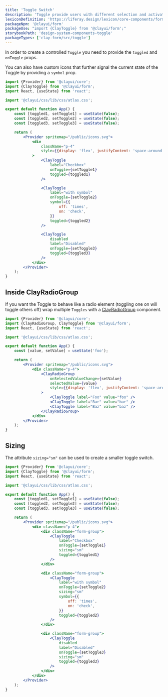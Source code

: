 ```yaml
---
title: 'Toggle Switch'
description: 'Toggle provide users with different selection and activation tools.'
lexiconDefinition: 'https://liferay.design/lexicon/core-components/forms/radio-check-toggle/#toggle'
packageNpm: '@clayui/form'
packageUse: "import {ClayToggle} from '@clayui/form';"
storybookPath: 'design-system-components-toggle'
packageTypes: ['clay-form/src/toggle']
---
```


In order to create a controlled `Toggle` you need to provide the `toggled` and `onToggle` props.

You can also have custom icons that further signal the current state of the Toggle by providing a `symbol` prop.

```jsx preview
import {Provider} from '@clayui/core';
import {ClayToggle} from '@clayui/form';
import React, {useState} from 'react';

import '@clayui/css/lib/css/atlas.css';

export default function App() {
	const [toggled1, setToggle1] = useState(false);
	const [toggled2, setToggle2] = useState(false);
	const [toggled3, setToggle3] = useState(false);

	return (
		<Provider spritemap="/public/icons.svg">
			<div
				className="p-4"
				style={{display: 'flex', justifyContent: 'space-around'}}
			>
				<ClayToggle
					label="Checkbox"
					onToggle={setToggle1}
					toggled={toggled1}
				/>

				<ClayToggle
					label="with symbol"
					onToggle={setToggle2}
					symbol={{
						off: 'times',
						on: 'check',
					}}
					toggled={toggled2}
				/>

				<ClayToggle
					disabled
					label="Disabled"
					onToggle={setToggle3}
					toggled={toggled3}
				/>
			</div>
		</Provider>
	);
}
```

## Inside ClayRadioGroup

If you want the Toggle to behave like a radio element (toggling one on will toggle others off) wrap multiple `Toggles` with a [ClayRadioGroup](/docs/components/radio-group.html) component.

```jsx preview
import {Provider} from '@clayui/core';
import {ClayRadioGroup, ClayToggle} from '@clayui/form';
import React, {useState} from 'react';

import '@clayui/css/lib/css/atlas.css';

export default function App() {
	const [value, setValue] = useState('foo');

	return (
		<Provider spritemap="/public/icons.svg">
			<div className="p-4">
				<ClayRadioGroup
					onSelectedValueChange={setValue}
					selectedValue={value}
					style={{display: 'flex', justifyContent: 'space-around'}}
				>
					<ClayToggle label="Foo" value="foo" />
					<ClayToggle label="Bar" value="bar" />
					<ClayToggle label="Baz" value="baz" />
				</ClayRadioGroup>
			</div>
		</Provider>
	);
}
```

## Sizing

The attribute `sizing="sm"` can be used to create a smaller toggle switch.

```jsx preview
import {Provider} from '@clayui/core';
import {ClayToggle} from '@clayui/form';
import React, {useState} from 'react';

import '@clayui/css/lib/css/atlas.css';

export default function App() {
	const [toggled1, setToggle1] = useState(false);
	const [toggled2, setToggle2] = useState(false);
	const [toggled3, setToggle3] = useState(false);

	return (
		<Provider spritemap="/public/icons.svg">
			<div className="p-4">
				<div className="form-group">
					<ClayToggle
						label="Checkbox"
						onToggle={setToggle1}
						sizing="sm"
						toggled={toggled1}
					/>
				</div>

				<div className="form-group">
					<ClayToggle
						label="with symbol"
						onToggle={setToggle2}
						sizing="sm"
						symbol={{
							off: 'times',
							on: 'check',
						}}
						toggled={toggled2}
					/>
				</div>

				<div className="form-group">
					<ClayToggle
						disabled
						label="Disabled"
						onToggle={setToggle3}
						sizing="sm"
						toggled={toggled3}
					/>
				</div>
			</div>
		</Provider>
	);
}
```
